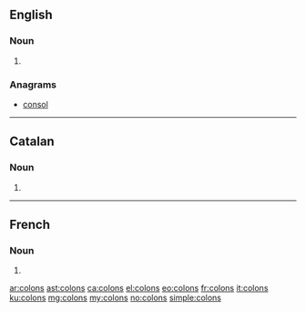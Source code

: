 {{also|colóns|còlons|côlons}}
==English==

===Noun===
{{head|en|noun plural form}}

# {{plural of|colon|lang=en}}

===Anagrams===
* [[consol#English|consol]]

----
==Catalan==

===Noun===
{{ca-noun-form}}

# {{plural of|colon|lang=ca}}
----

==French==

===Noun===
{{head|fr|noun plural form|g=m}}

# {{plural of|colon|lang=fr}}

[[ar:colons]]
[[ast:colons]]
[[ca:colons]]
[[el:colons]]
[[eo:colons]]
[[fr:colons]]
[[it:colons]]
[[ku:colons]]
[[mg:colons]]
[[my:colons]]
[[no:colons]]
[[simple:colons]]